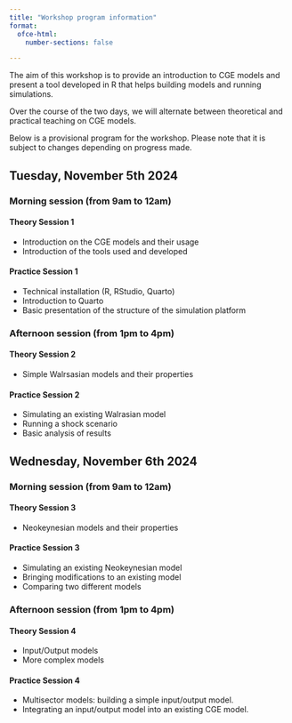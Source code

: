 ```yaml
---
title: "Workshop program information"
format:
  ofce-html: 
    number-sections: false

---
```


The aim of this workshop is to provide an introduction to CGE models and present a tool developed in R that helps building models and running simulations. 

Over the course of the two days, we will alternate between theoretical and practical teaching on CGE models.

Below is a provisional program for the workshop. Please note that it is subject to changes depending on progress made.


## Tuesday, November 5th 2024

### Morning session (from 9am to 12am)

#### Theory Session 1 

- Introduction on the CGE models and their usage
- Introduction of the tools used and developed

#### Practice Session 1 

- Technical installation (R, RStudio, Quarto)
- Introduction to Quarto
- Basic presentation of the structure of the simulation platform


### Afternoon session (from 1pm to 4pm)

#### Theory Session 2 

- Simple Walrsasian models and their properties

#### Practice Session 2

- Simulating an existing Walrasian model
- Running a shock scenario
- Basic analysis of results


## Wednesday, November 6th 2024

### Morning session (from 9am to 12am)

#### Theory Session 3

- Neokeynesian models and their properties

#### Practice Session 3

- Simulating an existing Neokeynesian model
- Bringing modifications to an existing model
- Comparing two different models


### Afternoon session (from 1pm to 4pm)

#### Theory Session 4

- Input/Output models
- More complex models

#### Practice Session 4

- Multisector models: building a simple input/output model.
- Integrating an input/output model into an existing CGE model.